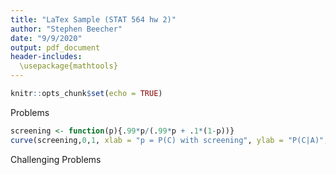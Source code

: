 ---
title: "LaTex Sample (STAT 564 hw 2)"
author: "Stephen Beecher"
date: "9/9/2020"
output: pdf_document
header-includes:
  \usepackage{mathtools}
---

```{r setup, include=FALSE}
knitr::opts_chunk$set(echo = TRUE)
```

\begin{center}
These are my answers to a class assignment, but I include this as an example of my use of LaTex and not for the math itself.
\end{center}

Problems

\begin{enumerate}
\item  
\begin{enumerate}
\item $\displaystyle \frac{(335)_{25}}{(365)_{25}} = 0.1084563$ 

\item $\displaystyle \frac{{30 \choose 3}{335 \choose 22}}{{365 \choose 25}} = .20008$

\item $\displaystyle \frac{{30 \choose x}{335 \choose 25-x}}{{365 \choose 25}} \quad 0\leq x \leq 25$

\end{enumerate}


\item
\begin{enumerate}
\item $\displaystyle\frac{4}{13} \cdot \frac{3}{12} \cdot \frac{6}{11} \cdot \frac{5}{10} \cdot \frac{3}{9} \cdot \frac{2}{8} = \frac{1}{572} = .001748$

\item $\displaystyle\frac{{4\choose 2}{6\choose 3}{3\choose2}}{{13\choose6}} = .157343$ 

\item 
\begin{enumerate}
\item $\displaystyle\left(\frac{4}{13}\right)^2 \cdot \left(\frac{6}{13}\right)^2 \cdot \left(\frac{3}{13}\right)^2 = \frac{5184}{4826809}=.001074$

\item $\displaystyle \frac{(4)_2 \cdot (6)_2 \cdot (3)_2}{\left((13)_2\right)^3} = .000569$

\end{enumerate}
\end{enumerate}


\item Event $A$: testing positive

Event $C$: having dengue

$P(A|C^C) = .1$

$P(A^C|C) = .01$

\begin{enumerate}
\item $P(A|C) = .99$

\item $P(C) = .01$

$P(A) = P(A|C)P(C) + P(A|C^C)P(C^C)$

$= (.99)(.01) + (.1)(.99)$

$= .1089$

\item $P(C|A) = \displaystyle \frac{P(A \cap C)}{P(A)} = \frac{P(A|C)P(C)}{P(A)}$

$= \displaystyle \frac{(.99)(.01)}{.1089}$
$=.09091$

\item $P(C) = .5$ now

$P(C|A) = \displaystyle \frac{P(A|C)P(C)}{P(A|C)P(C) + P(A|C^C)P(C^C)}$

$= \displaystyle \frac{(.99)(.5)}{(.99)(.5) + (.1)(.5)}$

$ = .908257$


\item 

\end{enumerate}
\end{enumerate}

```{r echo=FALSE}
screening <- function(p){.99*p/(.99*p + .1*(1-p))}
curve(screening,0,1, xlab = "p = P(C) with screening", ylab = "P(C|A)", main = "Probability that an individual has dengue given they test positive")
```


Challenging Problems
\begin{enumerate}
\item
\begin{enumerate}
\item
\begin{enumerate}

\item 
Let $A$ be the event Player $A$ wins.

$P(A) = \lim_{n\to\infty} \frac{1}{2} + \left(\frac{1}{2}\right)^4 + \left(\frac{1}{2}\right)^7 + ... + \left(\frac{1}{2}\right)^{3n-2}$

Since this is a geometric sum with $a_1 = \frac{1}{2}$ and $r=\frac{1}{8}$, the sum

$S=\displaystyle \frac{a_1}{1-r} = \frac{\frac{1}{2}}{1-\frac{1}{8}} = \frac{4}{7}$

Therefore $P(A) = \displaystyle \frac{4}{7}$

\item $P(B)$ is $\frac{1}{2} P(A)$ since every term is multiplied by another $\frac{1}{2}$ since player $A$ goes first (another flip before $B$), so 

$P(B) = \displaystyle \frac{2}{7}$

\item For the same reasons, $P(C) = \frac{1}{2} P(B)$, so

$P(C) = \displaystyle \frac{1}{7}$

\end{enumerate}
\item
\begin{enumerate}

\item 

$P(A) = \lim_{n\to\infty} p + p(1-p)^3 + p(1-p)^6 + ... + p(1-p)^{3n}$

This is a geometric sum with $a_1 = p$ and $r=(1-p)^3$, the sum

$S=P(A)=\displaystyle \frac{a_1}{1-r} = \frac{p}{1-(1-p)^3}= \displaystyle \frac{p}{p^3-3p^2+3p}$

$ =\displaystyle \frac{1}{p^2-3p+3}$

\item $P(B)$ is $(1-p) P(A)$ since every term is multiplied by another $(1-p)$ since player $A$ goes first (another tails flip before $B$), so 

$P(B) = \displaystyle \frac{1-p}{p^2-3p+3}$

\item For the same reasons, $P(C) = (1-p) P(B)$, so

$P(C) = \displaystyle \frac{(1-p)^2}{p^2-3p+3}$

\end{enumerate}

\item As $p\to 0$, 

$P(A) \to \frac{1}{3}$

$P(B) \to \frac{1}{3}$

$P(C) \to \frac{1}{3}$

\end{enumerate}

\item

\begin{enumerate}

\item

$f_Y(y) = f_x(g^{-1}(y))\left|\frac{d}{dy}g^{-1}(y)\right|$

where $g(x) = x^p$ for $p >0$.

$g^{-1}(x) = x^{\frac{1}{p}}$

$\displaystyle f_Y(y) = \frac{\beta}{y^{\frac{\beta + 1}{p}}}\left(\frac{1}{p}y^{\frac{1}{p}-1}\right) = \frac{\beta}{py^\frac{\beta + p}{p}},\quad p >0$

\[
  f_Y(y) =\begin{dcases}
    0 & \quad x<1\\
    \frac{\beta}{py^\frac{\beta + p}{p}} & \quad x \geq1
  \end{dcases}
\]

$P\{Y>2\} = \int_2^\infty f_Y(y) = \displaystyle \frac{\beta}{p}\int_2^\infty y^{-\frac{\beta + p}{p}}$

$=\lim_{a\to\infty}\left. -y^{-\frac{\beta}{p}} \right|_2^a$

$=\lim_{a\to\infty} -\displaystyle \frac{1}{a^{\frac{\beta}{p}}} + 2^{-\frac{\beta}{p}}$

$= 2^{-\frac{\beta}{p}}$

\item

\begin{tabular}{ |c|c|c| }
  \hline
  x &  & $\displaystyle P\{X = x\}$ \\
  \hline
  $1$ & $\displaystyle\frac{3!}{(\alpha+3)_3}$ & $\displaystyle\frac{6}{(\alpha+3)_3}$ \\
  $2$ & $\displaystyle\frac{\alpha(2\cdot1+3\cdot1+2\cdot3 )}{(\alpha+3)_3}$ & $\displaystyle\frac{11\alpha}{(\alpha+3)_3}$ \\
  $3$ & $\displaystyle\frac{\alpha^2(1+2+3)}{(\alpha+3)_3}$ & $\displaystyle\frac{6\alpha^2}{(\alpha+3)_3}$ \\
  $4$ & $\displaystyle\frac{\alpha^3}{(\alpha+3)_3}$ & $\displaystyle\frac{\alpha^3}{(\alpha+3)_3}$ \\
  \hline
\end{tabular}
 
$EX_4$ = $\displaystyle1\frac{6}{(\alpha+3)_3} + 2\frac{11\alpha}{(\alpha+3)_3} +3\frac{6\alpha^2}{(\alpha+3)_3} +4\frac{\alpha^3}{(\alpha+3)_3}$

$=\displaystyle\frac{4\alpha^3 + 18\alpha^2 + 22\alpha + 6}{(\alpha+3)_3}$
\end{enumerate}
\end{enumerate}
